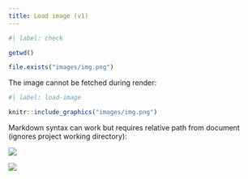 ```yaml
---
title: Load image (v1)
---
```


```r
#| label: check

getwd()

file.exists("images/img.png")
```

The image cannot be fetched during render:

```r
#| label: load-image

knitr::include_graphics("images/img.png")
```

Markdown syntax can work but requires relative path from document (ignores project working directory):

![](images/img.png)

![](../images/img.png)
